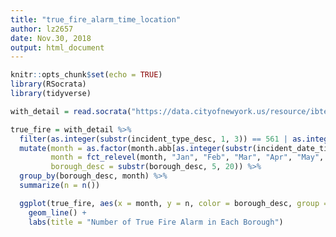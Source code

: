 ```yaml
---
title: "true_fire_alarm_time_location"
author: lz2657
date: Nov.30, 2018
output: html_document
---
```

```r
knitr::opts_chunk$set(echo = TRUE)
library(RSocrata)
library(tidyverse)
```

```r
with_detail = read.socrata("https://data.cityofnewyork.us/resource/ibte-hq4u.csv")
```


```r
true_fire = with_detail %>%
  filter(as.integer(substr(incident_type_desc, 1, 3)) == 561 | as.integer(substr(incident_type_desc, 1, 3)) < 165) %>%
  mutate(month = as.factor(month.abb[as.integer(substr(incident_date_time, 6, 7))]),
         month = fct_relevel(month, "Jan", "Feb", "Mar", "Apr", "May", "Jun", "Jul", "Aug", "Sep", "Oct", "Nov", "Dec"),
         borough_desc = substr(borough_desc, 5, 20)) %>%
  group_by(borough_desc, month) %>%
  summarize(n = n())

  ggplot(true_fire, aes(x = month, y = n, color = borough_desc, group = borough_desc)) + 
    geom_line() +
    labs(title = "Number of True Fire Alarm in Each Borough")
```


